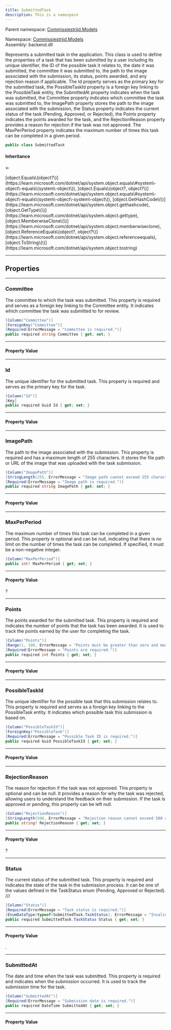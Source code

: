 ```yaml
---
title: SubmittedTask
description: This is a namespace
---
```


Parent namespace: <a href='.'>Commissiestrijd.Models</a>



Namespace: <a href='SubmittedTask/../../Models'>Commissiestrijd.Models</a>  
Assembly: backend.dll  

Represents a submitted task in the application.
This class is used to define the properties of a task that has been submitted by a user
including its unique identifier, the ID of the possible task it relates to,
the date it was submitted, the committee it was submitted to,
the path to the image associated with the submission, its status, points awarded,
and any rejection reason if applicable.
The Id property serves as the primary key for the submitted task,
the PossibleTaskId property is a foreign key linking to the PossibleTask entity,
the SubmittedAt property indicates when the task was submitted,
the Committee property indicates which committee the task was submitted to,
the ImagePath property stores the path to the image associated with the submission,
the Status property indicates the current status of the task (Pending, Approved, or Rejected),
the Points property indicates the points awarded for the task,
and the RejectionReason property provides a reason for rejection if the task was not approved.
The MaxPerPeriod property indicates the maximum number of times this task can be completed in a given period.

```csharp
public class SubmittedTask
```

#### Inheritance

<a href='https://learn.microsoft.com/dotnet/api/system.object' target='_blank' className="no-underline text-inherit hover:text-inherit inline"><CSharpType type='object' /></a> ← <a href='SubmittedTask/' target='_self' className="no-underline text-inherit hover:text-inherit inline"><CSharpType type='SubmittedTask' /></a>



<CollapsibleInherited title='Show Inherited Members (7)'>
[object.Equals\(object?\)](https://learn.microsoft.com/dotnet/api/system.object.equals\#system\-object\-equals\(system\-object\)), 
[object.Equals\(object?, object?\)](https://learn.microsoft.com/dotnet/api/system.object.equals\#system\-object\-equals\(system\-object\-system\-object\)), 
[object.GetHashCode\(\)](https://learn.microsoft.com/dotnet/api/system.object.gethashcode), 
[object.GetType\(\)](https://learn.microsoft.com/dotnet/api/system.object.gettype), 
[object.MemberwiseClone\(\)](https://learn.microsoft.com/dotnet/api/system.object.memberwiseclone), 
[object.ReferenceEquals\(object?, object?\)](https://learn.microsoft.com/dotnet/api/system.object.referenceequals), 
[object.ToString\(\)](https://learn.microsoft.com/dotnet/api/system.object.tostring)
</CollapsibleInherited>

---
## Properties

---
###  Committee

The committee to which the task was submitted.
This property is required and serves as a foreign key linking to the Committee entity.
It indicates which committee the task was submitted to for review.

```csharp
[Column("Committee")]
[ForeignKey("Committee")]
[Required(ErrorMessage = "Committee is required.")]
public required string Committee { get; set; }
```

---
#### Property Value

 <a href='https://learn.microsoft.com/dotnet/api/system.string' target='_blank' className="no-underline text-inherit hover:text-inherit inline"><CSharpType type='string' /></a>

---
###  Id

The unique identifier for the submitted task.
This property is required and serves as the primary key for the task.

```csharp
[Column("Id")]
[Key]
public required Guid Id { get; set; }
```

---
#### Property Value

 <a href='https://learn.microsoft.com/dotnet/api/system.guid' target='_blank' className="no-underline text-inherit hover:text-inherit inline"><CSharpType type='Guid' /></a>

---
###  ImagePath

The path to the image associated with the submission.
This property is required and has a maximum length of 255 characters.
It stores the file path or URL of the image that was uploaded with the task submission.

```csharp
[Column("ImagePath")]
[StringLength(255, ErrorMessage = "Image path cannot exceed 255 characters.")]
[Required(ErrorMessage = "Image path is required.")]
public required string ImagePath { get; set; }
```

---
#### Property Value

 <a href='https://learn.microsoft.com/dotnet/api/system.string' target='_blank' className="no-underline text-inherit hover:text-inherit inline"><CSharpType type='string' /></a>

---
###  MaxPerPeriod

The maximum number of times this task can be completed in a given period.
This property is optional and can be null,
indicating that there is no limit on the number of times the task can be completed.
If specified, it must be a non-negative integer.

```csharp
[Column("MaxPerPeriod")]
public int? MaxPerPeriod { get; set; }
```

---
#### Property Value

 <a href='https://learn.microsoft.com/dotnet/api/system.int32' target='_blank' className="no-underline text-inherit hover:text-inherit inline"><CSharpType type='int' /></a>?

---
###  Points

The points awarded for the submitted task.
This property is required and indicates the number of points that the task has been awarded.
It is used to track the points earned by the user for completing the task.

```csharp
[Column("Points")]
[Range(1, 100, ErrorMessage = "Points must be greater than zero and max 100.")]
[Required(ErrorMessage = "Points are required.")]
public required int Points { get; set; }
```

---
#### Property Value

 <a href='https://learn.microsoft.com/dotnet/api/system.int32' target='_blank' className="no-underline text-inherit hover:text-inherit inline"><CSharpType type='int' /></a>

---
###  PossibleTaskId

The unique identifier for the possible task that this submission relates to.
This property is required and serves as a foreign key linking to the PossibleTask entity.
It indicates which possible task this submission is based on.

```csharp
[Column("PossibleTaskId")]
[ForeignKey("PossibleTask")]
[Required(ErrorMessage = "Possible Task ID is required.")]
public required Guid PossibleTaskId { get; set; }
```

---
#### Property Value

 <a href='https://learn.microsoft.com/dotnet/api/system.guid' target='_blank' className="no-underline text-inherit hover:text-inherit inline"><CSharpType type='Guid' /></a>

---
###  RejectionReason

The reason for rejection if the task was not approved.
This property is optional and can be null.
It provides a reason for why the task was rejected,
allowing users to understand the feedback on their submission.
If the task is approved or pending, this property can be left null.

```csharp
[Column("RejectionReason")]
[StringLength(500, ErrorMessage = "Rejection reason cannot exceed 500 characters.")]
public string? RejectionReason { get; set; }
```

---
#### Property Value

 <a href='https://learn.microsoft.com/dotnet/api/system.string' target='_blank' className="no-underline text-inherit hover:text-inherit inline"><CSharpType type='string' /></a>?

---
###  Status

The current status of the submitted task.
This property is required and indicates the state of the task in the submission process.
It can be one of the values defined in the TaskStatus enum (Pending, Approved
or Rejected).
///

```csharp
[Column("Status")]
[Required(ErrorMessage = "Task status is required.")]
[EnumDataType(typeof(SubmittedTask.TaskStatus), ErrorMessage = "Invalid task status.")]
public required SubmittedTask.TaskStatus Status { get; set; }
```

---
#### Property Value

 <a href='SubmittedTask/' target='_self' className="no-underline text-inherit hover:text-inherit inline"><CSharpType type='SubmittedTask' /></a>.<a href='SubmittedTask/TaskStatus' target='_self' className="no-underline text-inherit hover:text-inherit inline"><CSharpType type='TaskStatus' /></a>

---
###  SubmittedAt

The date and time when the task was submitted.
This property is required and indicates when the submission occurred.
It is used to track the submission time for the task.

```csharp
[Column("SubmittedAt")]
[Required(ErrorMessage = "Submission date is required.")]
public required DateTime SubmittedAt { get; set; }
```

---
#### Property Value

 <a href='https://learn.microsoft.com/dotnet/api/system.datetime' target='_blank' className="no-underline text-inherit hover:text-inherit inline"><CSharpType type='DateTime' /></a>

